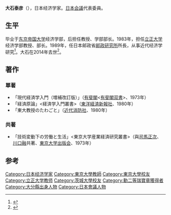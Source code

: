 '''大石泰彦'''（{{bd|1922年|7月21日|2014年|1月16日|Ooishi Yasuhiko}}），日本经济学家。[[日本会議|日本会議]]代表委員。

==生平==
毕业于[[东京帝国大学|东京帝国大学]]经济学部，后担任教授、学部部长。1983年，担任[[立正大学|立正大学]]经济学部教授、部长。1989年，任日本邮政省[[邮政研究所|邮政研究所]]所長，从事近代经济学研究<ref>{{Cite web |url=https://www.jstage.jst.go.jp/article/srs1970/24/1/24_1_317/_pdf |title=大石泰彦名誉教授の履歴・業績・社会活動　蔵下勝行「地域学研究」1993 |accessdate=2014-02-13 |archive-date=2018-11-02 |archive-url=https://web.archive.org/web/20181102175216/https://www.jstage.jst.go.jp/article/srs1970/24/1/24_1_317/_pdf |dead-url=no }}</ref>。大石在2014年去世<ref>{{Cite web |url=http://www.asahi.com/articles/ASG1S5FP3G1SUCVL014.html |title=東大名誉教授の大石泰彦さん死去 |accessdate=2014-02-13 |archive-date=2014-02-15 |archive-url=https://web.archive.org/web/20140215044410/http://www.asahi.com/articles/ASG1S5FP3G1SUCVL014.html |dead-url=no }}</ref>。

== 著作 ==
=== 單著 ===
* 「現代経済学入門（増補改訂版）」（[[有斐閣|有斐閣]]<[[有斐閣双書|有斐閣双書]]>、1973年）
* 「経済原論」<経済学入門叢書>（[[東洋経済新報社|東洋経済新報社]]、1980年）
* 「東大教授のたわごと」（[[近代消防社|近代消防社]]<JED新書>、1980年）

=== 共著 ===
* 「技術変動下の労働と生活」<東京大学産業経済研究叢書>（與[[司馬正次|司馬正次]]、[[川口融|川口融]]共著、[[東京大学出版会|東京大学出版会]]、1973年）

==参考==
{{reflist}}

{{日本经济学会会长}}
{{Authority control}}
{{DEFAULTSORT:Ooishi Yasuhiko}}
[[Category:日本经济学家|Category:日本经济学家]]
[[Category:東京大學教師|Category:東京大學教師]]
[[Category:東京大學校友|Category:東京大學校友]]
[[Category:立正大学教师|Category:立正大学教师]]
[[Category:茨城大學校友|Category:茨城大學校友]]
[[Category:勳二等瑞寶章獲得者|Category:勳二等瑞寶章獲得者]]
[[Category:大分縣出身人物|Category:大分縣出身人物]]
[[Category:日本會議人物|Category:日本會議人物]]